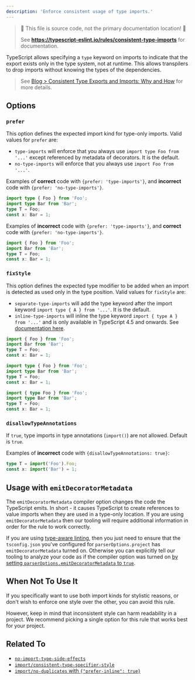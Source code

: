 ```yaml
---
description: 'Enforce consistent usage of type imports.'
---
```



> 🛑 This file is source code, not the primary documentation location! 🛑
>
> See **https://typescript-eslint.io/rules/consistent-type-imports** for documentation.

TypeScript allows specifying a `type` keyword on imports to indicate that the export exists only in the type system, not at runtime.
This allows transpilers to drop imports without knowing the types of the dependencies.

> See [Blog > Consistent Type Exports and Imports: Why and How](/blog/consistent-type-imports-and-exports-why-and-how) for more details.

## Options

### `prefer`

This option defines the expected import kind for type-only imports. Valid values for `prefer` are:

- `type-imports` will enforce that you always use `import type Foo from '...'` except referenced by metadata of decorators. It is the default.
- `no-type-imports` will enforce that you always use `import Foo from '...'`.

Examples of **correct** code with `{prefer: 'type-imports'}`, and **incorrect** code with `{prefer: 'no-type-imports'}`.

```ts option='{ "prefer": "type-imports" }' showPlaygroundButton
import type { Foo } from 'Foo';
import type Bar from 'Bar';
type T = Foo;
const x: Bar = 1;
```

Examples of **incorrect** code with `{prefer: 'type-imports'}`, and **correct** code with `{prefer: 'no-type-imports'}`.

```ts option='{ "prefer": "type-imports" }' showPlaygroundButton
import { Foo } from 'Foo';
import Bar from 'Bar';
type T = Foo;
const x: Bar = 1;
```

### `fixStyle`

This option defines the expected type modifier to be added when an import is detected as used only in the type position. Valid values for `fixStyle` are:

- `separate-type-imports` will add the type keyword after the import keyword `import type { A } from '...'`. It is the default.
- `inline-type-imports` will inline the type keyword `import { type A } from '...'` and is only available in TypeScript 4.5 and onwards. See [documentation here](https://www.typescriptlang.org/docs/handbook/release-notes/typescript-4-5.html#type-modifiers-on-import-names 'TypeScript 4.5 documentation on type modifiers and import names').

<Tabs>
<TabItem value="❌ Incorrect">

```ts
import { Foo } from 'Foo';
import Bar from 'Bar';
type T = Foo;
const x: Bar = 1;
```

</TabItem>
<TabItem value="✅ With `separate-type-imports`">

```ts option='{ "fixStyle": "separate-type-imports" }'
import type { Foo } from 'Foo';
import type Bar from 'Bar';
type T = Foo;
const x: Bar = 1;
```

</TabItem>
<TabItem value="✅ With `inline-type-imports`">

```ts option='{ "fixStyle": "inline-type-imports" }'
import { type Foo } from 'Foo';
import type Bar from 'Bar';
type T = Foo;
const x: Bar = 1;
```

</TabItem>
</Tabs>

### `disallowTypeAnnotations`

If `true`, type imports in type annotations (`import()`) are not allowed.
Default is `true`.

Examples of **incorrect** code with `{disallowTypeAnnotations: true}`:

```ts option='{ "disallowTypeAnnotations": true }' showPlaygroundButton
type T = import('Foo').Foo;
const x: import('Bar') = 1;
```

## Usage with `emitDecoratorMetadata`

The `emitDecoratorMetadata` compiler option changes the code the TypeScript emits. In short - it causes TypeScript to create references to value imports when they are used in a type-only location. If you are using `emitDecoratorMetadata` then our tooling will require additional information in order for the rule to work correctly.

If you are using [type-aware linting](https://typescript-eslint.io/linting/typed-linting), then you just need to ensure that the `tsconfig.json` you've configured for `parserOptions.project` has `emitDecoratorMetadata` turned on. Otherwise you can explicitly tell our tooling to analyze your code as if the compiler option was turned on [by setting `parserOptions.emitDecoratorMetadata` to `true`](https://github.com/typescript-eslint/typescript-eslint/blob/main/packages/parser/README.md#parseroptionsemitdecoratormetadata).

## When Not To Use It

If you specifically want to use both import kinds for stylistic reasons, or don't wish to enforce one style over the other, you can avoid this rule.

However, keep in mind that inconsistent style can harm readability in a project.
We recommend picking a single option for this rule that works best for your project.

## Related To

- [`no-import-type-side-effects`](./no-import-type-side-effects.mdx)
- [`import/consistent-type-specifier-style`](https://github.com/import-js/eslint-plugin-import/blob/main/docs/rules/consistent-type-specifier-style.mdx)
- [`import/no-duplicates` with `{"prefer-inline": true}`](https://github.com/import-js/eslint-plugin-import/blob/main/docs/rules/no-duplicates.md#inline-type-imports)
